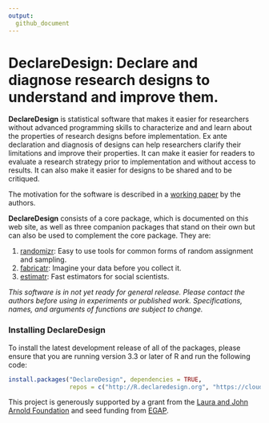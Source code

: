 ```yaml
---
output:
  github_document
---
```


<!-- README.md is generated from README.Rmd. Please edit that file -->

# DeclareDesign: Declare and diagnose research designs to understand and improve them.

**DeclareDesign** is statistical software that makes it easier for researchers without advanced programming skills to characterize and and learn about the properties of research designs before implementation. Ex ante declaration and diagnosis of designs can help researchers clarify their limitations and improve their properties. It can make it easier for readers to evaluate a research strategy prior to implementation and without access to results. It can also make it easier for designs to be shared and to be critiqued.

The motivation for the software is described in a [working paper](http://declaredesign.org/paper.pdf) by the authors.

**DeclareDesign** consists of a core package, which is documented on this web site, as well as three companion packages that stand on their own but can also be used to complement the core package. They are:

1. [randomizr](http://randomizr.declaredesign.org): Easy to use tools for common forms of random assignment and sampling.
2. [fabricatr](http://fabricatr.declaredesign.org): Imagine your data before you collect it.
3. [estimatr](http://estimatr.declaredesign.org): Fast estimators for social scientists.

*This software is in not yet ready for general release. Please contact the authors before using in experiments or published work. Specifications, names, and arguments of functions are subject to change.*

### Installing DeclareDesign

To install the latest development release of all of the packages, please ensure that you are running version 3.3 or later of R and run the following code:

```r
install.packages("DeclareDesign", dependencies = TRUE, 
                 repos = c("http://R.declaredesign.org", "https://cloud.r-project.org"))
```


This project is generously supported by a grant from the [Laura and John Arnold Foundation](http://www.arnoldfoundation.org) and seed funding from [EGAP](http://egap.org).
